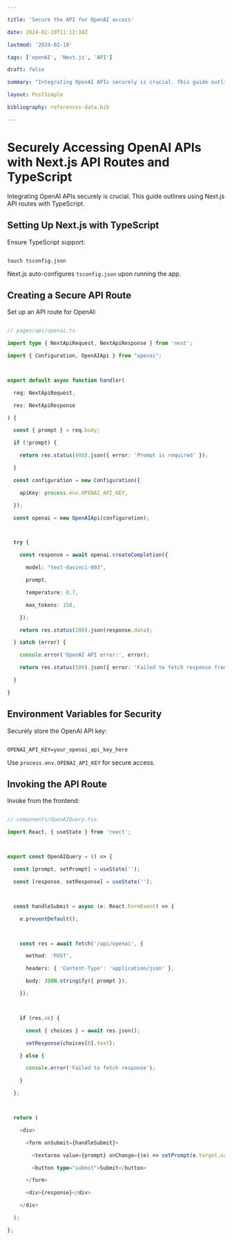 ```yaml
---

title: 'Secure the API for OpenAI access'

date: 2024-02-19T11:12:18Z

lastmod: '2024-02-19'

tags: ['openAI', 'Next.js', 'API']

draft: false

summary: "Integrating OpenAI APIs securely is crucial. This guide outlines using Next.js API routes with TypeScript."

layout: PostSimple

bibliography: references-data.bib

---
```






# Securely Accessing OpenAI APIs with Next.js API Routes and TypeScript



Integrating OpenAI APIs securely is crucial. This guide outlines using Next.js API routes with TypeScript.



## Setting Up Next.js with TypeScript



Ensure TypeScript support:



```

touch tsconfig.json

```



Next.js auto-configures `tsconfig.json` upon running the app.



## Creating a Secure API Route



Set up an API route for OpenAI:



```ts

// pages/api/openai.ts

import type { NextApiRequest, NextApiResponse } from 'next';

import { Configuration, OpenAIApi } from "openai";



export default async function handler(

  req: NextApiRequest,

  res: NextApiResponse

) {

  const { prompt } = req.body;

  if (!prompt) {

    return res.status(400).json({ error: 'Prompt is required' });

  }

  const configuration = new Configuration({

    apiKey: process.env.OPENAI_API_KEY,

  });

  const openai = new OpenAIApi(configuration);



  try {

    const response = await openai.createCompletion({

      model: "text-davinci-003",

      prompt,

      temperature: 0.7,

      max_tokens: 150,

    });

    return res.status(200).json(response.data);

  } catch (error) {

    console.error('OpenAI API error:', error);

    return res.status(500).json({ error: 'Failed to fetch response from OpenAI' });

  }

}

```



## Environment Variables for Security



Securely store the OpenAI API key:



```

OPENAI_API_KEY=your_openai_api_key_here

```



Use `process.env.OPENAI_API_KEY` for secure access.



## Invoking the API Route



Invoke from the frontend:



```ts

// components/OpenAIQuery.tsx

import React, { useState } from 'react';



export const OpenAIQuery = () => {

  const [prompt, setPrompt] = useState('');

  const [response, setResponse] = useState('');



  const handleSubmit = async (e: React.FormEvent) => {

    e.preventDefault();



    const res = await fetch('/api/openai', {

      method: 'POST',

      headers: { 'Content-Type': 'application/json' },

      body: JSON.stringify({ prompt }),

    });



    if (res.ok) {

      const { choices } = await res.json();

      setResponse(choices[0].text);

    } else {

      console.error('Failed to fetch response');

    }

  };



  return (

    <div>

      <form onSubmit={handleSubmit}>

        <textarea value={prompt} onChange={(e) => setPrompt(e.target.value)}></textarea>

        <button type="submit">Submit</button>

      </form>

      <div>{response}</div>

    </div>

  );

};

```


